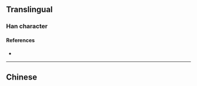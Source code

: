 {{character info}}
==Translingual==

===Han character===
{{Han char|rn=85|rad=水|as=09|sn=13|four=|canj=HFE|ids=⿱秋水}}

====References====
* {{Han ref|kx=0638.110|dkj=17868|hdz=31666.070|uh=6E6C|ud=28268}}

----

==Chinese==
{{zh-see|湫|a}}